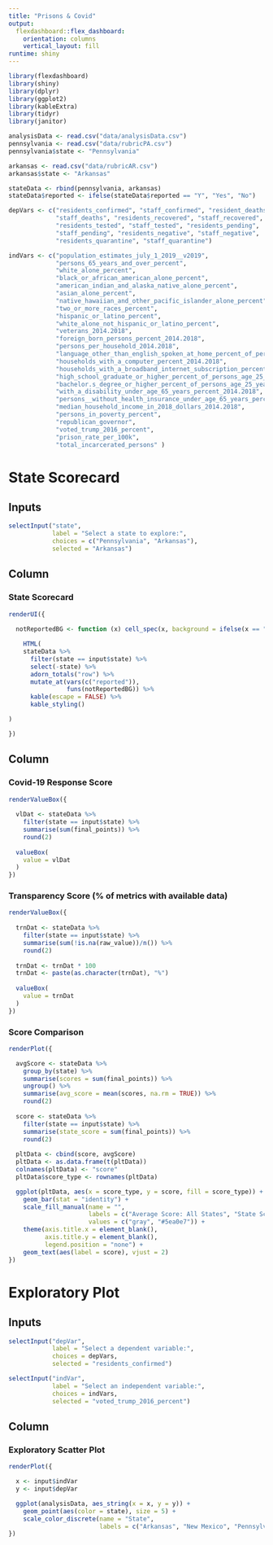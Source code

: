 ```yaml
---
title: "Prisons & Covid"
output: 
  flexdashboard::flex_dashboard:
    orientation: columns
    vertical_layout: fill
runtime: shiny
---
```


```r
library(flexdashboard)
library(shiny)
library(dplyr)
library(ggplot2)
library(kableExtra)
library(tidyr)
library(janitor)

analysisData <- read.csv("data/analysisData.csv")
pennsylvania <- read.csv("data/rubricPA.csv")
pennsylvania$state <- "Pennsylvania"

arkansas <- read.csv("data/rubricAR.csv")
arkansas$state <- "Arkansas"

stateData <- rbind(pennsylvania, arkansas)
stateData$reported <- ifelse(stateData$reported == "Y", "Yes", "No")

depVars <- c("residents_confirmed", "staff_confirmed", "resident_deaths",
             "staff_deaths", "residents_recovered", "staff_recovered",
             "residents_tested", "staff_tested", "residents_pending",
             "staff_pending", "residents_negative", "staff_negative", 
             "residents_quarantine", "staff_quarantine")

indVars <- c("population_estimates_july_1_2019__v2019",
             "persons_65_years_and_over_percent",
             "white_alone_percent",
             "black_or_african_american_alone_percent",
             "american_indian_and_alaska_native_alone_percent",
             "asian_alone_percent",
             "native_hawaiian_and_other_pacific_islander_alone_percent",
             "two_or_more_races_percent",
             "hispanic_or_latino_percent",
             "white_alone_not_hispanic_or_latino_percent",
             "veterans_2014.2018",
             "foreign_born_persons_percent_2014.2018",
             "persons_per_household_2014.2018",
             "language_other_than_english_spoken_at_home_percent_of_persons_age_5_years._2014.2018",
             "households_with_a_computer_percent_2014.2018",
             "households_with_a_broadband_internet_subscription_percent_2014.2018",
             "high_school_graduate_or_higher_percent_of_persons_age_25_years._2014.2018",
             "bachelor.s_degree_or_higher_percent_of_persons_age_25_years._2014.2018",
             "with_a_disability_under_age_65_years_percent_2014.2018",
             "persons__without_health_insurance_under_age_65_years_percent",
             "median_household_income_in_2018_dollars_2014.2018",
             "persons_in_poverty_percent",
             "republican_governor",
             "voted_trump_2016_percent",
             "prison_rate_per_100k",
             "total_incarcerated_persons" )
```

State Scorecard 
======================================================================
Inputs {.sidebar}
----------------------------------------------------------------------
```r

selectInput("state", 
            label = "Select a state to explore:", 
            choices = c("Pennsylvania", "Arkansas"), 
            selected = "Arkansas")

```


Column {data-width=750}
----------------------------------------------------------------------

### State Scorecard

```r

renderUI({
  
  notReportedBG <- function (x) cell_spec(x, background = ifelse(x == "No", "red", "white"))

    HTML(
    stateData %>% 
      filter(state == input$state) %>% 
      select(-state) %>% 
      adorn_totals("row") %>% 
      mutate_at(vars(c("reported")), 
                funs(notReportedBG)) %>% 
      kable(escape = FALSE) %>% 
      kable_styling()

)

})

```

Column {data-width=250}
----------------------------------------------------------------------

### Covid-19 Response Score {.value-box}

```r
renderValueBox({
  
  vlDat <- stateData %>% 
    filter(state == input$state) %>% 
    summarise(sum(final_points)) %>% 
    round(2)
  
  valueBox(
    value = vlDat
  )
})
```

### Transparency Score (% of metrics with available data) {.value-box}
```r
renderValueBox({
  
  trnDat <- stateData %>% 
    filter(state == input$state) %>% 
    summarise(sum(!is.na(raw_value))/n()) %>% 
    round(2)
  
  trnDat <- trnDat * 100
  trnDat <- paste(as.character(trnDat), "%")
  
  valueBox(
    value = trnDat
  )
})
```

### Score Comparison
```r

renderPlot({

  avgScore <- stateData %>% 
    group_by(state) %>% 
    summarise(scores = sum(final_points)) %>% 
    ungroup() %>% 
    summarise(avg_score = mean(scores, na.rm = TRUE)) %>% 
    round(2)
  
  score <- stateData %>% 
    filter(state == input$state) %>% 
    summarise(state_score = sum(final_points)) %>% 
    round(2)
  
  pltData <- cbind(score, avgScore)
  pltData <- as.data.frame(t(pltData))
  colnames(pltData) <- "score"
  pltData$score_type <- rownames(pltData)

  ggplot(pltData, aes(x = score_type, y = score, fill = score_type)) +
    geom_bar(stat = "identity") +
    scale_fill_manual(name = "",
                      labels = c("Average Score: All States", "State Score"),
                      values = c("gray", "#5ea0e7")) +
    theme(axis.title.x = element_blank(),
          axis.title.y = element_blank(),
          legend.position = "none") +
    geom_text(aes(label = score), vjust = 2)
})

```



Exploratory Plot
======================================================================
Inputs {.sidebar}
----------------------------------------------------------------------

```r

selectInput("depVar", 
            label = "Select a dependent variable:", 
            choices = depVars, 
            selected = "residents_confirmed")

selectInput("indVar", 
            label = "Select an independent variable:", 
            choices = indVars, 
            selected = "voted_trump_2016_percent")
```

Column
----------------------------------------------------------------------

### Exploratory Scatter Plot

```r

renderPlot({

  x <- input$indVar
  y <- input$depVar

  ggplot(analysisData, aes_string(x = x, y = y)) +
    geom_point(aes(color = state), size = 5) +
    scale_color_discrete(name = "State", 
                         labels = c("Arkansas", "New Mexico", "Pennsylvania", "Washington"))
})

```
